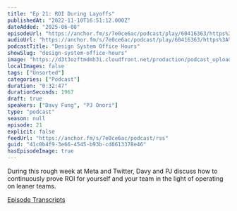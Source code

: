 ```yaml
---
title: "Ep 21: ROI During Layoffs"
publishedAt: "2022-11-10T16:51:12.000Z"
dateAdded: "2025-06-08"
episodeUrl: "https://anchor.fm/s/7e0ce6ac/podcast/play/60416363/https%3A%2F%2Fd3ctxlq1ktw2nl.cloudfront.net%2Fstaging%2F2022-10-10%2Fce72131e-63e4-c745-998c-3d25f1f88651.mp3"
audioUrl: "https://anchor.fm/s/7e0ce6ac/podcast/play/60416363/https%3A%2F%2Fd3ctxlq1ktw2nl.cloudfront.net%2Fstaging%2F2022-10-10%2Fce72131e-63e4-c745-998c-3d25f1f88651.mp3"
podcastTitle: "Design System Office Hours"
showSlug: "design-system-office-hours"
image: "https://d3t3ozftmdmh3i.cloudfront.net/production/podcast_uploaded/21047747/21047747-1642215503935-4328fa84d55a7.jpg"
localImages: false
tags: ["Unsorted"]
categories: ["Podcast"]
duration: "0:32:47"
durationSeconds: 1967
draft: true
speakers: ["Davy Fung", "PJ Onori"]
type: "podcast"
season: null
episode: 21
explicit: false
feedUrl: "https://anchor.fm/s/7e0ce6ac/podcast/rss"
guid: "41c0b4f9-3e66-4545-b93b-cd8613378e46"
hasEpisodeImage: true
---
```

During this rough week at Meta and Twitter, Davy and PJ discuss how to continuously prove ROI for yourself and your team in the light of operating on leaner teams. 

[Episode Transcripts](https://docs.google.com/document/d/1eBPOj7pQJBKCsc4uWlMM1XwwfTOLiK7Av_qEbwu2F_M/edit?usp=sharing)
